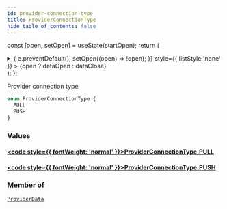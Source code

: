 ```yaml
---
id: provider-connection-type
title: ProviderConnectionType
hide_table_of_contents: false
---
```






const [open, setOpen] = useState(startOpen);
return (
<details {...(open ? { open: true } : {})} className="details" style={{ border:'none', boxShadow:'none', background:'var(--ifm-background-color)' }}>
<summary
onClick={(e) => {
e.preventDefault();
setOpen((open) => !open);
}}
style={{ listStyle:'none' }} >
{open ? dataOpen : dataClose}
</summary>
{open && children}
</details>
);
};

Provider connection type

```graphql
enum ProviderConnectionType {
  PULL
  PUSH
}
```

### Values

#### [<code style={{ fontWeight: 'normal' }}>ProviderConnectionType.<b>PULL</b></code>](#)

>

#### [<code style={{ fontWeight: 'normal' }}>ProviderConnectionType.<b>PUSH</b></code>](#)

>

### Member of

[`ProviderData`](/api/objects/provider-data) <Badge class="badge badge--secondary" text="object"/>
